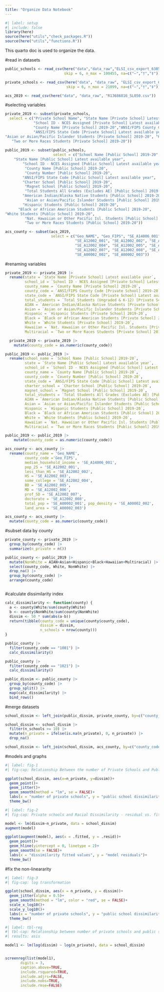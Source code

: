 ```yaml
---
title: "Organize Data Notebook"
---
```


```r
#| label: setup
#| include: false
library(here)
source(here("utils","check_packages.R"))
source(here("utils","functions.R"))
```

This quarto doc is used to organize the data.

#read in datasets
```r
public_schools <- read_csv(here("data","data_raw","ELSI_csv_export_6385268754878729684376.csv"),
                           skip = 6, n_max = 100455, na=c("–","†","‡"))

private_schools <- read_csv(here("data", "data_raw", "ELSI_csv_export_6385268708394117671648.csv"), 
                            skip = 6, n_max = 21099, na=c("–","†","‡"))

acs_2019 <- read_csv(here("data", "data_raw", "R13686816_SL050.csv"))
```

#selecting variables
```r
private_2019 <- subset(private_schools,
  select = c("Private School Name", "State Name [Private School] Latest available year",
             "School ID - NCES Assigned [Private School] Latest available year", 
             "County Name [Private School] 2019-20","ANSI/FIPS County Code [Private School] 2019-20", 
             "ANSI/FIPS State Code [Private School] Latest available year", "Total Students (Ungraded & K-12) [Private School] 2019-20", "American Indian/Alaska Native Students [Private School] 2019-20",
"Asian or Asian/Pacific Islander Students [Private School] 2019-20", "Hispanic Students [Private School] 2019-20", "Black or African American Students [Private School] 2019-20", "White Students [Private School] 2019-20", "Nat. Hawaiian or Other Pacific Isl. Students [Private School] 2019-20", 
   "Two or More Races Students [Private School] 2019-20")) 
  
public_2019 <- subset(public_schools, 
                      select = c("School Name [Public School] 2019-20", 
    "State Name [Public School] Latest available year",
        "School ID - NCES Assigned [Public School] Latest available year", 
         "County Name [Public School] 2019-20", 
         "County Number [Public School] 2019-20", 
        "ANSI/FIPS State Code [Public School] Latest available year", 
        "Charter School [Public School] 2019-20", 
         "Magnet School [Public School] 2019-20", 
         "Total Students All Grades (Excludes AE) [Public School] 2019-20",
        "American Indian/Alaska Native Students [Public School] 2019-20",
         "Asian or Asian/Pacific Islander Students [Public School] 2019-20",
        "Hispanic Students [Public School] 2019-20", 
      "Black or African American Students [Public School] 2019-20", 
"White Students [Public School] 2019-20", 
         "Nat. Hawaiian or Other Pacific Isl. Students [Public School] 2019-20", 
         "Two or More Races Students [Public School] 2019-20"))

acs_county <- subset(acs_2019,
                     select = c("Geo_NAME", "Geo_FIPS", "SE_A14006_001", 
                                "SE_A12002_001", "SE_A12002_002", "SE_A12002_003",
                                "SE_A12002_004", "SE_A12002_005", "SE_A12002_006", 
                                "SE_A12002_007", "SE_A12002_008", "SE_A00002_001",
                                "SE_A00002_002", "SE_A00002_003"))
```


#renaming variables
```r
private_2019 <- private_2019 |>
  rename(state = `State Name [Private School] Latest available year`,
         school_id = `School ID - NCES Assigned [Private School] Latest available year`,
         county_name = `County Name [Private School] 2019-20`,
         county_code = `ANSI/FIPS County Code [Private School] 2019-20`,
         state_code = `ANSI/FIPS State Code [Private School] Latest available year`,
         total_students = `Total Students (Ungraded & K-12) [Private School] 2019-20`,
         AIAN = `American Indian/Alaska Native Students [Private School] 2019-20`,
         Asian = `Asian or Asian/Pacific Islander Students [Private School] 2019-20`,
         Hispanic = `Hispanic Students [Private School] 2019-20`, 
         Black = `Black or African American Students [Private School] 2019-20`, 
         White = `White Students [Private School] 2019-20`, 
         Hawaiian = `Nat. Hawaiian or Other Pacific Isl. Students [Private School] 2019-20`, 
         Multiracial = `Two or More Races Students [Private School] 2019-20`) 

  private_2019 <- private_2019 |>
    mutate(county_code = as.numeric(county_code))

public_2019 <- public_2019 |>
  rename(school_name = `School Name [Public School] 2019-20`, 
         state = `State Name [Public School] Latest available year`,
         school_id = `School ID - NCES Assigned [Public School] Latest available year`, 
         county_name = `County Name [Public School] 2019-20`, 
         county_code = `County Number [Public School] 2019-20`, 
         state_code = `ANSI/FIPS State Code [Public School] Latest available year`, 
         charter_school = `Charter School [Public School] 2019-20`, 
         magnet_school = `Magnet School [Public School] 2019-20`, 
         total_students = `Total Students All Grades (Excludes AE) [Public School] 2019-20`,
         AIAN = `American Indian/Alaska Native Students [Public School] 2019-20`,
         Asian = `Asian or Asian/Pacific Islander Students [Public School] 2019-20`,
         Hispanic = `Hispanic Students [Public School] 2019-20`, 
         Black = `Black or African American Students [Public School] 2019-20`, 
         White = `White Students [Public School] 2019-20`, 
         Hawaiian = `Nat. Hawaiian or Other Pacific Isl. Students [Public School] 2019-20`, 
         Multiracial = `Two or More Races Students [Public School] 2019-20`)

public_2019 <- public_2019 |>
    mutate(county_code = as.numeric(county_code))

acs_county <- acs_county |>
  rename(county_name = 'Geo_NAME', 
         county_code ='Geo_FIPS', 
         median_household_income = 'SE_A14006_001', 
         pop_25 = 'SE_A12002_001', 
         less_than_HS = 'SE_A12002_002', 
         HS = 'SE_A12002_003',
         some_college = 'SE_A12002_004', 
         BD = 'SE_A12002_005', 
         MD = 'SE_A12002_006', 
         prof_SD = 'SE_A12002_007', 
         doctorate = 'SE_A12002_008', 
         total_pop = 'SE_A00002_001', pop_density = 'SE_A00002_002', 
         land_area = 'SE_A00002_003')

acs_county <- acs_county |>
  mutate(county_code = as.numeric(county_code))
``` 



#subset data by county
```r

private_county <- private_2019 |>
  group_by(county_code) |>
  summarize(n_private = n())

public_county <- public_2019 |>
  mutate(NonWhite = AIAN+Asian+Hispanic+Black+Hawaiian+Multiracial) |>
  select(county_code, White, NonWhite) |>
  drop_na() |>
  group_by(county_code) |>
  arrange(county_code)



```



#calculate dissimilarity index
```r

calc_dissimilarity <- function(county) {
  a <- county$White/sum(county$White)
  b <- county$NonWhite/sum(county$NonWhite)
  dissim <- 50 * sum(abs(a-b))
  return(tibble(county_code = unique(county$county_code),
                dissim = dissim,
                n_schools = nrow(county)))
}

public_county |>
  filter(county_code == "1001") |>
  calc_dissimilarity()

public_county |>
  filter(county_code == "1021") |>
  calc_dissimilarity()

public_dissim <- public_county |>
  group_by(county_code) |>
  group_split() |>
  map(calc_dissimilarity) |>
  bind_rows()

```


#merge datasets
```r

school_dissim <- left_join(public_dissim, private_county, by=c("county_code"))

school_dissim <- school_dissim |>
  filter(n_schools >= 10) |>
  mutate(n_private = ifelse(is.na(n_private), 0, n_private)) |>
  drop_na()

school_dissim <- left_join(school_dissim, acs_county, by=c("county_code"))
```


#models and graphs


```r
#| label: fig-1
#| fig-cap: Relationship Between the number of Private Schools and Public School Dissimilarity 

ggplot(school_dissim, aes(x=n_private, y=dissim))+
  geom_point()+
  geom_jitter()+
  geom_smooth(method = "lm", se = FALSE)+
  labs(x = "number of private schools", y = "public school dissimilarity", subtitle = "priavte schools and racial dissimilarity")+
  theme_bw()
```


```r
#| label: fig-2
#| fig-cap: Private schools and Racial Dissimilarity - residual vs. fitted values

model <- lm(dissim~n_private, data = school_dissim)
augment(model)

ggplot(augment(model), aes(x = .fitted, y = .resid))+
  geom_point()+
  geom_hline(yintercept = 0, linetype = 2)+
  geom_smooth(se = FALSE)+
  labs(x = "dissimilarity fitted values", y = "model residuals")+
  theme_bw()
```




#fix the non-lineararity 
```r
#| label: fig-3
#| fig-cap: log transformation

ggplot(school_dissim, aes(x = n_private, y = dissim))+
  geom_jitter(alpha = 0.5)+
  geom_smooth(method = "lm", color = "red", se = FALSE)+
  scale_x_log10()+
  scale_y_log10()+
  labs(x = "number of private schools", y = "public school dissimilarity")+
  theme_bw()
```


```r
#| label: tbl-reg
#| tbl-cap: Relationship between number of private schools and public school racial dissimilarity by County
#| results: asis

model1 <- lm(log(dissim) ~ log(n_private), data = school_dissim)


screenreg(list(model1),
       digits = 3,
       caption.above=TRUE, 
       include.rsquared=TRUE,
       include.adjrs=FALSE,
       include.nobs=TRUE,
       include.rmse=FALSE)

```

